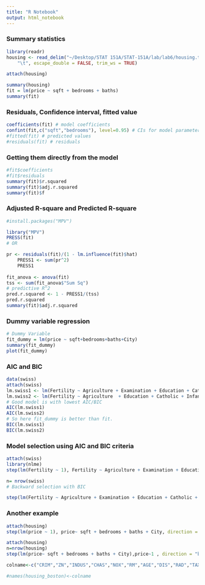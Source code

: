 ```yaml
---
title: "R Notebook"
output: html_notebook
---
```


### Summary statistics

```r
library(readr)
housing <- read_delim("~/Desktop/STAT 151A/STAT-151A/lab/lab6/housing.txt", 
    "\t", escape_double = FALSE, trim_ws = TRUE)

attach(housing)
```


```r

summary(housing)
fit = lm(price ~ sqft + bedrooms + baths)
summary(fit)
```
### Residuals, Confidence interval, fitted value
```r
coefficients(fit) # model coefficients
confint(fit,c("sqft","bedrooms"), level=0.95) # CIs for model parameters 
#fitted(fit) # predicted values
#residuals(fit) # residuals

```
### Getting them directly from the model 


```r
#fit$coefficients
#fit$residuals
summary(fit)$r.squared
summary(fit)$adj.r.squared
summary(fit)$f
```



### Adjusted R-square and Predicted R-square 

```r
#install.packages("MPV")

```

```r
library("MPV")
PRESS(fit)
# OR 

pr <- residuals(fit)/(1 - lm.influence(fit)$hat)
    PRESS1 <- sum(pr^2)
    PRESS1
    
fit_anova <- anova(fit)
tss <- sum(fit_anova$"Sum Sq")
# predictive R^2
pred.r.squared <- 1 - PRESS1/(tss)
pred.r.squared
summary(fit)$adj.r.squared
```



### Dummy variable regression 

```r
# Dummy Variable 
fit_dummy = lm(price ~ sqft+bedrooms+baths+City)
summary(fit_dummy)
plot(fit_dummy)
```
### AIC and BIC 


```r
data(swiss)
attach(swiss)
lm.swiss1 <- lm(Fertility ~ Agriculture + Examination + Education + Catholic + Infant.Mortality)
lm.swiss2 <- lm(Fertility ~ Agriculture  + Education + Catholic + Infant.Mortality)
# Good model is with lowest AIC/BIC
AIC(lm.swiss1)
AIC(lm.swiss2)
# So here fit_dummy is better than fit. 
BIC(lm.swiss1)
BIC(lm.swiss2)

```



### Model selection using  AIC and BIC criteria 

```r
attach(swiss)
library(nlme)
step(lm(Fertility ~ 1), Fertility ~ Agriculture + Examination + Education + Catholic + Infant.Mortality, direction = "forward")

n= nrow(swiss)
# Backward selection with BIC 

step(lm(Fertility ~ Agriculture + Examination + Education + Catholic + Infant.Mortality),  direction = "backward",trace=1,k=log(n))
```

### Another example 


```r
attach(housing)
step(lm(price ~ 1), price~ sqft + bedrooms + baths + City, direction = "forward")
```


```r
attach(housing)
n=nrow(housing)
step(lm(price~ sqft + bedrooms + baths + City),price~1 , direction = "backward",k=log(n))
```




```r
colname<-c("CRIM","ZN","INDUS","CHAS","NOX","RM","AGE","DIS","RAD","TAX","PTRATIO","B","LSTAT","MEDV")

#names(housing_boston)<-colname
```




















